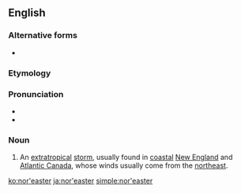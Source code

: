 {{also|noreaster}}
==English==
{{wikipedia}}

===Alternative forms===
* {{l|en|noreaster}}

===Etymology===
{{contraction of|northeaster|lang=en}}

===Pronunciation===
* {{audio|en-us-nor&#39;easter.ogg|Audio (US)|lang=en}}
* {{audio|En-us-nor'easter.ogg|Audio (US)|lang=en}}

===Noun===
{{en-noun}}

# An [[extratropical]] [[storm]], usually found in [[coastal]] [[New England]] and [[Atlantic Canada]], whose winds usually come from the [[northeast]].

[[ko:nor'easter]]
[[ja:nor'easter]]
[[simple:nor'easter]]